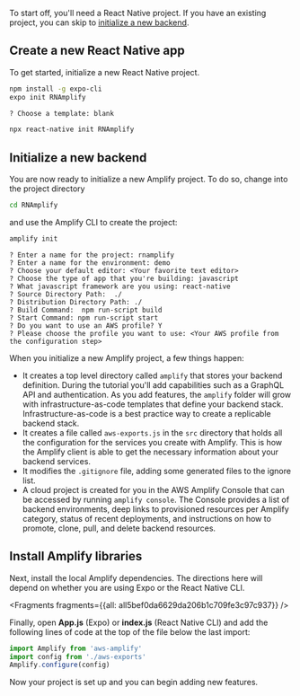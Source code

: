 To start off, you'll need a React Native project. If you have an existing project, you can skip to [initialize a new backend](#initialize-a-new-backend).

##  Create a new React Native app

To get started, initialize a new React Native project.

<BlockSwitcher>
<CodeBlock name="Expo">

```bash
npm install -g expo-cli  
expo init RNAmplify

? Choose a template: blank
```

</CodeBlock>
<CodeBlock name="React Native CLI">

```bash
npx react-native init RNAmplify
```

</CodeBlock>
</BlockSwitcher>

## Initialize a new backend

You are now ready to initialize a new Amplify project. To do so, change into the project directory

```bash
cd RNAmplify
```

and use the Amplify CLI to create the project:

```bash
amplify init
```

```console
? Enter a name for the project: rnamplify
? Enter a name for the environment: demo
? Choose your default editor: <Your favorite text editor>
? Choose the type of app that you're building: javascript
? What javascript framework are you using: react-native
? Source Directory Path:  ./
? Distribution Directory Path: ./
? Build Command:  npm run-script build
? Start Command: npm run-script start
? Do you want to use an AWS profile? Y
? Please choose the profile you want to use: <Your AWS profile from the configuration step>
```

When you initialize a new Amplify project, a few things happen:

- It creates a top level directory called `amplify` that stores your backend definition. During the tutorial you'll add capabilities such as a GraphQL API and authentication. As you add features, the `amplify` folder will grow with infrastructure-as-code templates that define your backend stack. Infrastructure-as-code is a best practice way to create a replicable backend stack.
- It creates a file called `aws-exports.js` in the `src` directory that holds all the configuration for the services you create with Amplify. This is how the Amplify client is able to get the necessary information about your backend services.
- It modifies the `.gitignore` file, adding some generated files to the ignore list.
- A cloud project is created for you in the AWS Amplify Console that can be accessed by running `amplify console`. The Console provides a list of backend environments, deep links to provisioned resources per Amplify category, status of recent deployments, and instructions on how to promote, clone, pull, and delete backend resources.

## Install Amplify libraries

Next, install the local Amplify dependencies. The directions here will depend on whether you are using Expo or the React Native CLI.




<Fragments fragments={{all: all5bef0da6629da206b1c709fe3c97c937}} />

Finally, open __App.js__ (Expo) or __index.js__ (React Native CLI) and add the following lines of code at the top of the file below the last import:

```javascript
import Amplify from 'aws-amplify'
import config from './aws-exports'
Amplify.configure(config)
```

Now your project is set up and you can begin adding new features.
